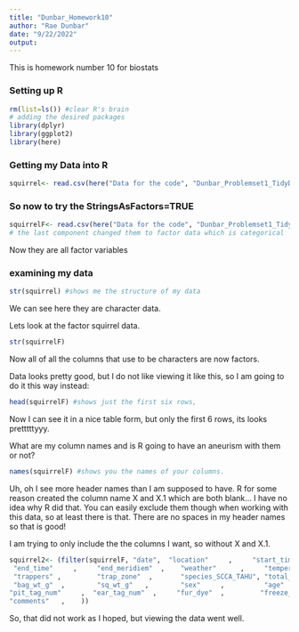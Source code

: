 ```yaml
---
title: "Dunbar_Homework10"
author: "Rae Dunbar"
date: "9/22/2022"
output:
---
```

This is homework number 10 for biostats 

### Setting up R
```r
rm(list=ls()) #clear R's brain
# adding the desired packages
library(dplyr)
library(ggplot2)
library(here)
```

### Getting my Data into R
```r
squirrel<- read.csv(here("Data for the code", "Dunbar_Problemset1_TidyData.csv"))

```

### So now to try the StringsAsFactors=TRUE
```r
squirrelF<- read.csv(here("Data for the code", "Dunbar_Problemset1_TidyData.csv"), stringsAsFactors=TRUE)
# the last component changed them to factor data which is categorical
```
Now they are all factor variables

### examining my data

```r
str(squirrel) #shows me the structure of my data
```
We can see here they are character data. 

Lets look at the factor squirrel data. 

```r
str(squirrelF)
```
 Now all of all the columns that use to be characters are now factors. 
 
 
Data looks pretty good, but I do not like viewing it like this, so I am going to do it this way instead:
```r
head(squirrelF) #shows just the first six rows, 
```
Now I can see it in a nice table form, but only the first 6 rows, its looks pretttttyyy.


What are my column names and is R going to have an aneurism with them or not?

```r
names(squirrelF) #shows you the names of your columns.
```
Uh, oh I see more header names than I am supposed to have. R for some reason created the column name X and X.1 which are both blank... I have no idea why R did that. You can easily exclude them though when working with this data, so at least there is that. There are no spaces in my header names so that is good!

I am trying to only include the the columns I want, so without X and X.1. 
```r
squirrel2<- (filter(squirrelF, "date",  "location"     ,     "start_time"   ,     "start_meridiem"   ,
 "end_time"     ,     "end_meridiem"  ,    "weather"      ,     "temperature_F" ,   
 "trappers" ,         "trap_zone"  ,       "species_SCCA_TAHU", "total_wt_g",       
 "bag_wt_g"  ,        "sq_wt_g"   ,        "sex"     ,          "age"  ,            
"pit_tag_num"     ,  "ear_tag_num"  ,     "fur_dye"  ,         "freeze_brand" ,    
"comments"   ,    ))
```
So, that did not work as I hoped, but viewing the data went well.
